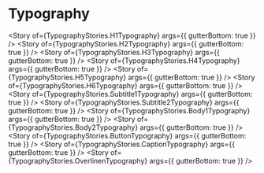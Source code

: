 
<Meta title="Typography" of={TypographyStories} />

# Typography

<Canvas of={TypographyStories.Coustomize} />

<Story of={TypographyStories.H1Typography} args={{ gutterBottom: true }} />
<Story of={TypographyStories.H2Typography} args={{ gutterBottom: true }} />
<Story of={TypographyStories.H3Typography} args={{ gutterBottom: true }} />
<Story of={TypographyStories.H4Typography} args={{ gutterBottom: true }} />
<Story of={TypographyStories.H5Typography} args={{ gutterBottom: true }} />
<Story of={TypographyStories.H6Typography} args={{ gutterBottom: true }} />
<Story
  of={TypographyStories.Subtitle1Typography}
  args={{ gutterBottom: true }}
/>
<Story
  of={TypographyStories.Subtitle2Typography}
  args={{ gutterBottom: true }}
/>
<Story of={TypographyStories.Body1Typography} args={{ gutterBottom: true }} />
<Story of={TypographyStories.Body2Typography} args={{ gutterBottom: true }} />
<Story of={TypographyStories.ButtonTypography} args={{ gutterBottom: true }} />
<Story of={TypographyStories.CaptionTypography} args={{ gutterBottom: true }} />
<Story
  of={TypographyStories.OverlinenTypography}
  args={{ gutterBottom: true }}
/>

<Canvas of={TypographyStories.H1Typography} />
<Controls of={TypographyStories.H1Typography} />
<Canvas of={TypographyStories.H2Typography} />
<Canvas of={TypographyStories.H3Typography} />
<Canvas of={TypographyStories.H4Typography} />
<Canvas of={TypographyStories.H5Typography} />
<Canvas of={TypographyStories.H6Typography} />
<Canvas of={TypographyStories.Subtitle1Typography} />
<Canvas of={TypographyStories.Subtitle2Typography} />
<Canvas of={TypographyStories.Body1Typography} />
<Canvas of={TypographyStories.Body2Typography} />
<Canvas of={TypographyStories.ButtonTypography} />
<Canvas of={TypographyStories.CaptionTypography} />
<Canvas of={TypographyStories.OverlinenTypography} />
